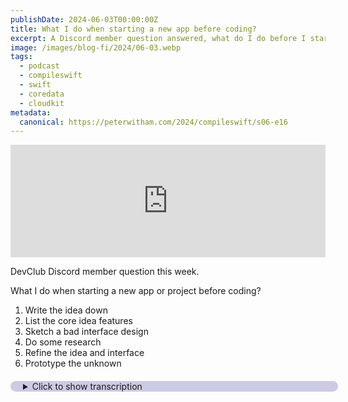 ```yaml
---
publishDate: 2024-06-03T00:00:00Z
title: What I do when starting a new app before coding?
excerpt: A Discord member question answered, what do I do before I start coding?
image: /images/blog-fi/2024/06-03.webp
tags:
  - podcast
  - compileswift
  - swift
  - coredata
  - cloudkit
metadata:
  canonical: https://peterwitham.com/2024/compileswift/s06-e16
---
```


<iframe width="100%" height="180" frameborder="no" scrolling="no" seamless="" src="https://share.transistor.fm/e/bf77ee66"></iframe>

<Player/>

DevClub Discord member question this week.

What I do when starting a new app or project before coding?

1. Write the idea down
2. List the core idea features
3. Sketch a bad interface design
4. Do some research
5. Refine the idea and interface
6. Prototype the unknown

<details>
  <summary
    style="
     margin-top: 20px;
     margin-bottom: 80px;
     padding-left: 20px;
     border-radius: 10px;
     border-width: 1px;
     border-color: rgb(255,255,255,0.2);
     width: 100%;
     background-color: rgb(0, 0, 128, 0.2);
"
  >Click to show transcription</summary>

 #### Transcription
<cite>Peter:</cite>
<time>00:02</time>
<p>What's up, everybody? Welcome to another episode of the CompileSwift podcast. I'm your host, Peter Witham. You can find myself and this podcast at compileswift.com.</p>
<cite>Peter:</cite>
<time>00:10</time>
<p>Now first of all, if you are a member of our dev club Discord, there's a link in the show notes, you're probably laughing and smiling right now because we were joking about that very sentence that I use at the beginning of the podcast and we're all pretty convinced that I'm AI at this point, but I'm not, I assure you. Anyway, moving on with the episode. A question from our discord and it sounded like such a good idea. I thought why not make an episode on it and it goes like this. What do you do?</p>
<cite>Peter:</cite>
<time>00:38</time>
<p>What's your routine before you start working on that new project, that new idea that you have? And I thought, okay, I'll go through and I will talk about this and tell you how I do it. So what I do is if I've got an idea for something the first thing I do is write it down somewhere. Just jot down that idea because I know that distractions of the day, an hour, 2 hours later, or in my case, I have a lot of good ideas or I think, just before I go to bed and if I don't write them down I know I'm gonna forget them by the morning because that's what happens every time so write it down After that, what I start to do is I say to myself, okay, let's flesh this idea out a little bit. And I try to come up with a list and it can be a very short list of what the core idea, the core features of this project needs, what it is that makes it, defines it to be, in this case, the app that it's gonna be.</p>
<cite>Peter:</cite>
<time>01:40</time>
<p>And like I say, this can be a very short list or maybe a long list, but you don't want it to be too long because what I try to do is focus down on that core thing, that that idea of what is this app. And then, by all means, make another list of of cool things that you think of that it could do as well. But the focus really has to be what is the the the central feature of this app? Why am I using this app? Why would someone else use this app?</p>
<cite>Peter:</cite>
<time>02:09</time>
<p>So that's the next thing I do. Now once I've got that list, I'll start to just sketch out, in my case, I like to do it a lot of the time on paper first of all or I have apps on my iPad that I'll use and I'll just sketch out sit down with a pencil, pen, whatever and draw out a really bad design. But in that design, I will put again those core features. That thing that says, as I'm sitting looking at this app ready to use this main feature, this is what it's gonna look like or this is what it should have on the screen. For example, if it's an audio recording app, at the very least it's gonna have a button to record, a button to playback and that's it.</p>
<cite>Peter:</cite>
<time>02:58</time>
<p>That is the very absolute minimum that you need for that audio. Put those features into kind of a really rough sketch. Don't spend too long on it. Just literally translate the words into a really bad design, but it now gives you on the screen this view of, okay, the these are the things I've got to incorporate. Now I don't start diving too deep into the design at that point.</p>
<cite>Peter:</cite>
<time>03:26</time>
<p>The next thing I would be doing is I would look at it and I would now have this idea, this really bad sketch, and I'd ask myself</p>
<cite>Mac:</cite>
<time>03:34</time>
<p>Time for a break.</p>
<cite>Peter:</cite>
<time>03:35</time>
<p>Hey, folks. If you like what you're hearing in this podcast and you wanna help this podcast to continue going forward and having great guests and great conversations, I invite you to become a Patreon supporter. You can go to patreon.comforward/compile swift, where you will get ad free versions of the podcast along with other content.</p>
<cite>Mac:</cite>
<time>03:55</time>
<p>Break time over.</p>
<cite>Peter:</cite>
<time>03:56</time>
<p>Okay. Have I ever seen or do I use apps that are similar to this in any way? And if I have, I'll go do a little bit of research, not too much because I think if you spend too long doing too much research, it actually can have a negative effect because the chances are you'll come across all these other really cool apps that maybe you use or you've seen or that you find. And that might start to convince you that it's a really bad idea and you shouldn't make it. And I think that's a terrible thing because as I've always said before, yeah, okay.</p>
<cite>Peter:</cite>
<time>04:32</time>
<p>Maybe there's a 1,000,000 audio recording apps. But if you've never built one, there's not your one. The one that you would make does not exist. So you should do that. Several reasons I've I've mentioned this in episodes before.</p>
<cite>Peter:</cite>
<time>04:45</time>
<p>1, it's good to practice your skills. 2, it's good to expand your skills. If you've never made an audio app, you're gonna have challenges you've never dealt with before. And at the end of it, okay, maybe it turns out the project's not so great, but you will have gained all that experience from making it. So do a little bit of research, see what else is out there, take inspiration from it, but don't take their ideas.</p>
<cite>Peter:</cite>
<time>05:11</time>
<p>Right? Don't plagiarize their apps, their designs, all of those kind of things. Just take them as some inspiration for what you think you wanna see in your app. So for example, you've got this record button, this play button. You might go see another app.</p>
<cite>Peter:</cite>
<time>05:28</time>
<p>It shows the audio timeline and you can scrub through the audio. Okay. Great. Maybe that's something you wanna put in your app. Right?</p>
<cite>Peter:</cite>
<time>05:35</time>
<p>Something like that. And again, add that to your list, translate it into this rough design. And I like to use an app. Shout out to the Muse app here. I'll put a link in the show notes.</p>
<cite>Peter:</cite>
<time>05:46</time>
<p>Adam, shout out to you, buddy. I will gather it's it's a whiteboarding app. I will gather screenshots, ideas, my list. Maybe I'll take a photograph of my really hand drawn badly hand drawn sketch and put it in there. And I'll just gather it all into this board that becomes eventually where I might plan my project.</p>
<cite>Peter:</cite>
<time>06:06</time>
<p>But it gives me something to stare at where I've got everything there and I can look at it. Now, again, at this point, I probably am still not writing code, would not even have started the project. And I will keep revisiting this for a few days because I know from previous experience when I do something like this, if I wait a couple of days and come back to it, my ideas will change. And especially when it comes to maybe that really terrible interface, I'll look at it and go, wow, that's really bad. I got a better idea.</p>
<cite>Peter:</cite>
<time>06:40</time>
<p>So I let it sit and bake for a couple of days while I'm still thinking about it and messing around with it there. Now after that, once I feel like okay I've got my core idea and some sort of idea what the interface is gonna look like, yes, then I will sit down with my apps or again, maybe by hand. I still like doing a lot of analog because you all know if you've listened to previous episodes. And I will start to make a small serious attempt at a functional interface, not necessarily the prettiest thing on the planet. Now the reason I do it that way is because once I've got that functional design view that has what I think are the controls that I need again record, play, scrubbing of a timeline, whatever, maybe saving of a file something like that.</p>
<cite>Peter:</cite>
<time>07:35</time>
<p>Once I've got those in my design, then I will start thinking about putting together a prototype or exploring things that I I now recognize I don't know. So for example, if I'm making on the Apple platforms an app with audio and I don't know anything about any of the audio kits or anything like that, core audio, whatever, Now I'll start playing with those, and I may make multiple projects to understand how each of those work. Right? Another example, if you have never loaded a file in from say Icloud or your device into an app, that might be something that you would make a little project for. So I would make up myself a little list of these, the knowledge bombs that I need to go find and understand.</p>
<cite>Peter:</cite>
<time>08:25</time>
<p>And then at that point, I would feel like I have enough to now actually start putting a full prototype together and maybe kicking around a better design for the interface as well. But that is basically all of my pre work anytime I have an idea that I think I'm actually gonna make into something. Now the other reason that I like to do a lot of this analog on paper is I have notepads with these ideas. Many of these ideas. Right?</p>
<cite>Peter:</cite>
<time>08:59</time>
<p>That maybe I've never used them but they still exist. They're still on paper. We've all done this, right, as developers. All those test projects, right, you've got that developer folder with say Xcode projects and there's a whole ton of folders and and projects in there that have never become to be something. This is my analog equivalent, and I can go back to those at any time.</p>
<cite>Peter:</cite>
<time>09:21</time>
<p>Sometimes I might be thinking, oh I'm gonna do this thing and then I'll remember, oh it's gonna have this audio element. I can now come back to this project even if I abandoned it and look at it and go, oh, I can use these ideas. So that's my entire sort of pre build process there. So I hope I've done the question justice to the question in the Discord. Again, dev club Discord.</p>
<cite>Peter:</cite>
<time>09:44</time>
<p>I'll put a link in the show notes. But I thought it was such a great idea to put this together as an episode to share it with other folks who may be wondering, do you dive straight in and and do the code and why I don't think that's a good idea. If you have any thoughts on this, love to hear from you. You know what to do. Compile Swift on on any other networks or go to compileswift.com.</p>
<cite>Peter:</cite>
<time>10:05</time>
<p>There's a contact form. And if this has been helpful, hey, you also know what to do. Share it with someone, leave a comment, leave a rating. Greatly appreciate that. If you wanna take it up to the next level, go to patreon.comforward/compileswift where you can support the future of this podcast and get ad free versions.</p>
<cite>Peter:</cite>
<time>10:23</time>
<p>That's it folks. Next time around, at this point, we may well be talking about dub dub dc. If I've got an interview in the Bay that may make it out just before the dub dub DC hits, we'll see. But either way, I will see you at confidence time folks.</p>
</details>
